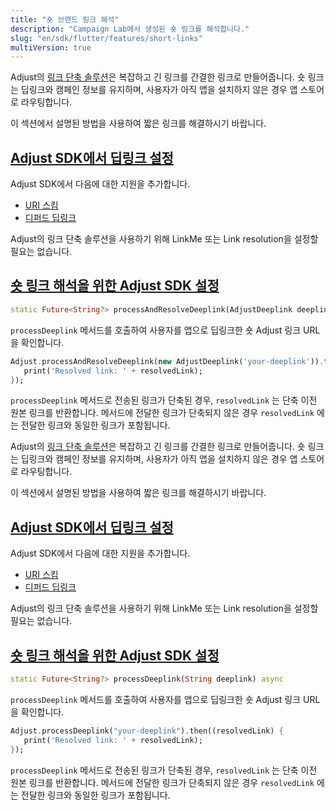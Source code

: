 ```yaml
---
title: "숏 브랜드 링크 해석"
description: "Campaign Lab에서 생성된 숏 링크를 해석합니다."
slug: "en/sdk/flutter/features/short-links"
multiVersion: true
---
```

<sdkversion version="v5"> 

Adjust의 [링크 단축 솔루션](https://help.adjust.com/en/article/short-branded-links)은 복잡하고 긴 링크를 간결한 링크로 만들어줍니다. 숏 링크는 딥링크와 캠페인 정보를 유지하며, 사용자가 아직 앱을 설치하지 않은 경우 앱 스토어로 라우팅합니다.

이 섹션에서 설명된 방법을 사용하여 짧은 링크를 해결하시기 바랍니다.

[Adjust SDK에서 딥링크 설정](set-up-deep-linking-in-the-adjust-sdk)
------------------------------------------------------------

Adjust SDK에서 다음에 대한 지원을 추가합니다.

* [URI 스킴](/en/sdk/flutter/features/deep-links)
* [디퍼드 딥링크](/en/sdk/flutter/features/deep-links#deferred-deep-linking)

<callout type="note"> 

Adjust의 링크 단축 솔루션을 사용하기 위해 LinkMe 또는 Link resolution을 설정할 필요는 없습니다.
</Callout> 

[숏 링크 해석을 위한 Adjust SDK 설정](set-up-the-adjust-sdk-to-resolve-short-links)
-------------------------------------------------------------------------

<codeblock title="메서드 서명"> 

```dart
static Future<String?> processAndResolveDeeplink(AdjustDeeplink deeplink) async
```

</CodeBlock> 

`processDeeplink` 메서드를 호출하여 사용자를 앱으로 딥링크한 숏 Adjust 링크 URL을 확인합니다.

```dart
Adjust.processAndResolveDeeplink(new AdjustDeeplink('your-deeplink')).then((resolvedLink) {
   print('Resolved link: ' + resolvedLink);
});

```

`processDeeplink` 메서드로 전송된 링크가 단축된 경우, `resolvedLink` 는 단축 이전 원본 링크를 반환합니다. 메서드에 전달한 링크가 단축되지 않은 경우 `resolvedLink` 에는 전달한 링크와 동일한 링크가 포함됩니다.
</SdkVersion> <sdkversion version="v4"> 

Adjust의 [링크 단축 솔루션](https://help.adjust.com/en/article/short-branded-links)은 복잡하고 긴 링크를 간결한 링크로 만들어줍니다. 숏 링크는 딥링크와 캠페인 정보를 유지하며, 사용자가 아직 앱을 설치하지 않은 경우 앱 스토어로 라우팅합니다.

이 섹션에서 설명된 방법을 사용하여 짧은 링크를 해결하시기 바랍니다.

[Adjust SDK에서 딥링크 설정](set-up-deep-linking-in-the-adjust-sdk)
------------------------------------------------------------

Adjust SDK에서 다음에 대한 지원을 추가합니다.

* [URI 스킴](/en/sdk/flutter/features/deep-links)
* [디퍼드 딥링크](/en/sdk/flutter/features/deep-links#deferred-deep-linking)

<callout type="note"> 

Adjust의 링크 단축 솔루션을 사용하기 위해 LinkMe 또는 Link resolution을 설정할 필요는 없습니다.
</Callout> 

[숏 링크 해석을 위한 Adjust SDK 설정](set-up-the-adjust-sdk-to-resolve-short-links)
-------------------------------------------------------------------------

<codeblock title="메서드 서명"> 

```dart
static Future<String?> processDeeplink(String deeplink) async
```

</CodeBlock> 

`processDeeplink` 메서드를 호출하여 사용자를 앱으로 딥링크한 숏 Adjust 링크 URL을 확인합니다.

```dart
Adjust.processDeeplink("your-deeplink").then((resolvedLink) {
   print('Resolved link: ' + resolvedLink);
});
```

`processDeeplink` 메서드로 전송된 링크가 단축된 경우, `resolvedLink` 는 단축 이전 원본 링크를 반환합니다. 메서드에 전달한 링크가 단축되지 않은 경우 `resolvedLink` 에는 전달한 링크와 동일한 링크가 포함됩니다.
</SdkVersion>


